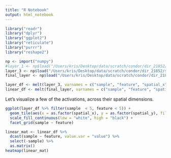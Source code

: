 ```yaml
---
title: "R Notebook"
output: html_notebook
---
```


```r
library("readr")
library("dplyr")
library("ggplot2")
library("reticulate")
library("purrr")
library("reshape2")
```


```r
np <- import("numpy")
#layer_1 <- np$load("/Users/kris/Desktop/data/scratch/condor/dir_21852/stability_data/cnn/features/layer_1_best.npy")
layer_3 <- np$load("/Users/kris/Desktop/data/scratch/condor/dir_21852/stability_data/cnn/features/layer_3_best.npy")
final_layer <- np$load("/Users/kris/Desktop/data/scratch/condor/dir_21852/stability_data/cnn/features/linear_best.npy")
```

```r
layer_df <- melt(layer_3, varnames = c("sample", "feature", "spatial_x", "spatial_y"))
linear_df <- melt(final_layer, varnames = c("sample", "feature", "spatial_x", "spatial_y"))
```

Let's visualize a few of the activations, across their spatial dimensions.

```r
ggplot(layer_df %>% filter(sample  < 5, feature < 5)) +
  geom_tile(aes(x = as.factor(spatial_x), y = as.factor(spatial_y), fill = value)) +
  scale_fill_continuous(low = "white", high = "black") +
  facet_grid(sample ~ feature)
```

```r
linear_mat <- linear_df %>%
  dcast(sample ~ feature, value.var = "value") %>%
  select(-sample) %>%
  as.matrix()
heatmap(linear_mat)
```


